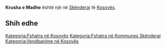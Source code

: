 {{Fshat në 
 | Emri                = Krusha e Madhe
 | EmriAlt                = 
 | NAME_SHORT_FORM=      
 | NAME_GENERIC=      
 | NAME_SORT_NAME_RO=      KRUSHAEMADHE
 | FULL_NAME_RO = Krusha e Madhe
 | FULL_NAME_ND_RO=Krusha e Madhe
 | SORT_NAME_RG=KRUSHAEMADHE
 | FULL_NAME_RG=Krusha e Madhe
 | FULL_NAME_ND_RG=Krusha e Madhe
 | SRP_NAME_SHORT_FORM=      
 | SRP_NAME_GENERIC=      
 | SRP_NAME_SORT_NAME_RO=      
 | SRP_FULL_NAME_RO = 
 | SRP_FULL_NAME_ND_RO=
 | SRP_SORT_NAME_RG=
 | SRP_FULL_NAME_RG=
 | SRP_FULL_NAME_ND_RG=
 | Emri (Rasa dhanore) = 
 | Figura              = 
 | Shteti              = Kosovo
 | Komuna              = Skënderaj
 | Kodi postar         = 
 | Sipërfaqja          = 

 | Popullsia           = 

 | Regj. i popullsisë  = 
 | Dend. e popullsisë  = 
 | Faqja zyrtare       = 
 <!--- Koordinatat ----> 
 | Gjerësia            = 42.318056
 | Gjatësia            = 20.636111
 | Lartësia            = 
}}
'''Krusha e Madhe''' është një [[]] në [[Skënderaj]] të [[Kosovës]].

<!-- == Gjeografia == -->
<!-- == Historia == -->
<!-- == Demografia == -->
== Shih edhe ==
{{Komuna Skënderaj}}
{{Kosovo-Administrata-Cung}}

[[Kategoria:Fshatra në Kosovës]]
[[Kategoria:Fshatra në Kommunes Skënderaj]]
[[Kategoria:Vendbanime në Kosovës]]